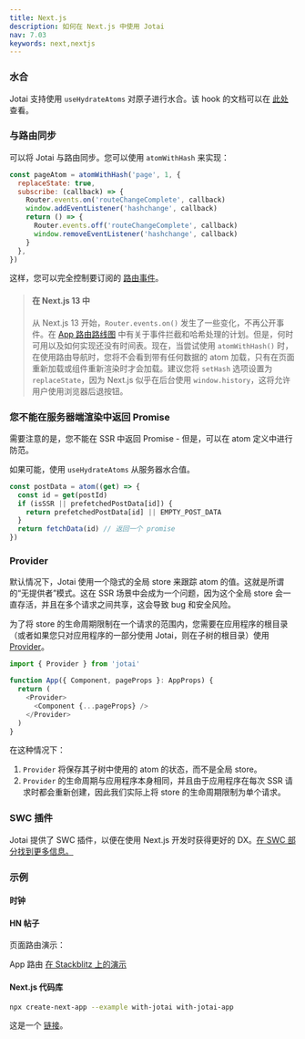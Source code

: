 ```yaml
---
title: Next.js
description: 如何在 Next.js 中使用 Jotai
nav: 7.03
keywords: next,nextjs
---
```


### 水合

Jotai 支持使用 `useHydrateAtoms` 对原子进行水合。该 hook 的文档可以在 [此处](../utilities/ssr.mdx) 查看。

### 与路由同步

可以将 Jotai 与路由同步。您可以使用 `atomWithHash` 来实现：

```js
const pageAtom = atomWithHash('page', 1, {
  replaceState: true,
  subscribe: (callback) => {
    Router.events.on('routeChangeComplete', callback)
    window.addEventListener('hashchange', callback)
    return () => {
      Router.events.off('routeChangeComplete', callback)
      window.removeEventListener('hashchange', callback)
    }
  },
})
```

这样，您可以完全控制要订阅的 [路由事件](https://nextjs.org/docs/api-reference/next/router#routerevents)。

> #### 在 Next.js 13 中
>
> 从 Next.js 13 开始，`Router.events.on()` 发生了一些变化，不再公开事件。在 [App 路由路线图](https://beta.nextjs.org/docs/app-directory-roadmap#planned-features) 中有关于事件拦截和哈希处理的计划。但是，何时可用以及如何实现还没有时间表。现在，当尝试使用 `atomWithHash()` 时，在使用路由导航时，您将不会看到带有任何数据的 atom 加载，只有在页面重新加载或组件重新渲染时才会加载。建议您将 `setHash` 选项设置为 `replaceState`，因为 Next.js 似乎在后台使用 `window.history`，这将允许用户使用浏览器后退按钮。

### 您不能在服务器端渲染中返回 Promise

需要注意的是，您不能在 SSR 中返回 Promise - 但是，可以在 atom 定义中进行防范。

如果可能，使用 `useHydrateAtoms` 从服务器水合值。

```js
const postData = atom((get) => {
  const id = get(postId)
  if (isSSR || prefetchedPostData[id]) {
    return prefetchedPostData[id] || EMPTY_POST_DATA
  }
  return fetchData(id) // 返回一个 promise
})
```

### Provider

默认情况下，Jotai 使用一个隐式的全局 store 来跟踪 atom 的值。这就是所谓的“无提供者”模式。这在 SSR 场景中会成为一个问题，因为这个全局 store 会一直存活，并且在多个请求之间共享，这会导致 bug 和安全风险。

为了将 store 的生命周期限制在一个请求的范围内，您需要在应用程序的根目录（或者如果您只对应用程序的一部分使用 Jotai，则在子树的根目录）使用 [Provider](../core/provider.mdx)。

```typescript
import { Provider } from 'jotai'

function App({ Component, pageProps }: AppProps) {
  return (
    <Provider>
      <Component {...pageProps} />
    </Provider>
  )
}
```

在这种情况下：

1. `Provider` 将保存其子树中使用的 atom 的状态，而不是全局 store。
2. `Provider` 的生命周期与应用程序本身相同，并且由于应用程序在每次 SSR 请求时都会重新创建，因此我们实际上将 store 的生命周期限制为单个请求。

### SWC 插件

Jotai 提供了 SWC 插件，以便在使用 Next.js 开发时获得更好的 DX。[在 SWC 部分找到更多信息。](../tools/swc.mdx)

### 示例

#### 时钟

<Stackblitz
  id="stackblitz-starters-nsugnt"
  file="store%2Findex.ts,components%2FClock.tsx"
/>

#### HN 帖子

页面路由演示：

<Stackblitz
  id="stackblitz-starters-cnz9lg"
  file="store%2Findex.ts,pages%2F_app.tsx,pages%2Findex.tsx"
/>

App 路由 [在 Stackblitz 上的演示](https://stackblitz.com/edit/jotai-nextjs-app-router-demo?file=store%2Findex.ts,app%2Flayout.tsx,components%2FPost.tsx,app%2Fpage.tsx)

#### Next.js 代码库

```bash
npx create-next-app --example with-jotai with-jotai-app
```

这是一个 [链接](https://github.com/vercel/next.js/tree/canary/examples/with-jotai)。


